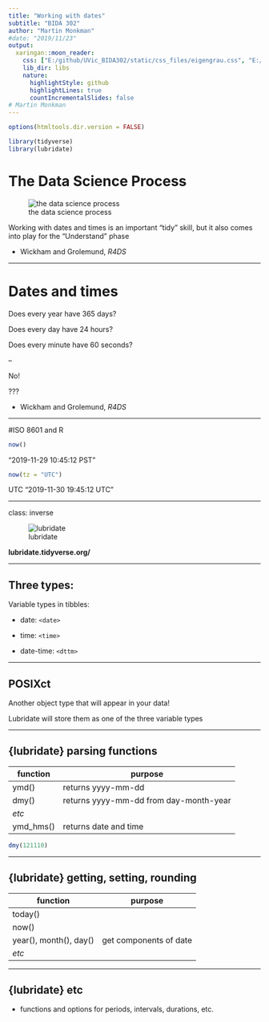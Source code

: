 ```yaml
---
title: "Working with dates"
subtitle: "BIDA 302"
author: "Martin Monkman"
#date: "2019/11/23"
output:
  xaringan::moon_reader:
    css: ["E:/github/UVic_BIDA302/static/css_files/eigengrau.css", "E:/github/UVic_BIDA302/static/css_files/eigengrau-fonts.css"]    
    lib_dir: libs
    nature:
      highlightStyle: github
      highlightLines: true
      countIncrementalSlides: false
# Martin Monkman
---
```



```r
options(htmltools.dir.version = FALSE)

library(tidyverse)
library(lubridate)
```

# The Data Science Process

![the data science process](E:/github/UVic_BIDA302/static/img/data-science.png)

Working with dates and times is an important "tidy" skill, but it also comes into play for the "Understand" phase

- Wickham and Grolemund, _R4DS_


---

# Dates and times


Does every year have 365 days?

Does every day have 24 hours?

Does every minute have 60 seconds?

--

No!

??? 

- Wickham and Grolemund, _R4DS_

---


#ISO 8601 and R


```r
now()
```

"2019-11-29 10:45:12 PST"

```r
now(tz = "UTC")
```


UTC
"2019-11-30 19:45:12 UTC"



---

class: inverse

![lubridate](E:/github/UVic_BIDA302/static/img/lubridate_400.png)


**lubridate.tidyverse.org/**


---

## Three types: 

Variable types in tibbles:

* date: `<date>`

* time: `<time>`

* date-time: `<dttm>` 


---

## POSIXct

Another object type that will appear in your data!

Lubridate will store them as one of the three variable types

---

## {lubridate} parsing functions 

| function | purpose |
| ---- | ---- |
| ymd()  | returns yyyy-mm-dd |
| dmy() | returns yyyy-mm-dd from day-month-year |
| _etc_ |  |
| ymd_hms() | returns date and time |

```r
dmy(121110)
```

---

## {lubridate} getting, setting, rounding

| function | purpose |
| ---- | ---- |
| today() |  |
| now() |  |
| year(), month(), day() | get components of date|
| _etc_ |  |

---


## {lubridate} etc

* functions and options for periods, intervals, durations, etc.




